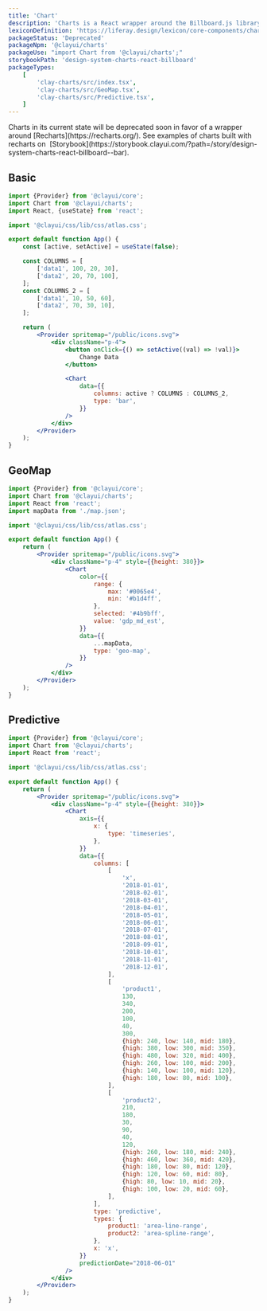 ```yaml
---
title: 'Chart'
description: 'Charts is a React wrapper around the Billboard.js library with a few additional charts provided.'
lexiconDefinition: 'https://liferay.design/lexicon/core-components/charts/'
packageStatus: 'Deprecated'
packageNpm: '@clayui/charts'
packageUse: "import Chart from '@clayui/charts';"
storybookPath: 'design-system-charts-react-billboard'
packageTypes:
    [
        'clay-charts/src/index.tsx',
        'clay-charts/src/GeoMap.tsx',
        'clay-charts/src/Predictive.tsx',
    ]
---
```


<div className="clay-site-alert alert alert-warning">
	Charts in its current state will be deprecated soon in favor of a wrapper
	around [Recharts](https://recharts.org/). See examples of charts built with
	recharts on&nbsp;
	[Storybook](https://storybook.clayui.com/?path=/story/design-system-charts-react-billboard--bar).
</div>

## Basic

```jsx preview
import {Provider} from '@clayui/core';
import Chart from '@clayui/charts';
import React, {useState} from 'react';

import '@clayui/css/lib/css/atlas.css';

export default function App() {
	const [active, setActive] = useState(false);

	const COLUMNS = [
		['data1', 100, 20, 30],
		['data2', 20, 70, 100],
	];
	const COLUMNS_2 = [
		['data1', 10, 50, 60],
		['data2', 70, 30, 10],
	];

	return (
		<Provider spritemap="/public/icons.svg">
			<div className="p-4">
				<button onClick={() => setActive((val) => !val)}>
					Change Data
				</button>

				<Chart
					data={{
						columns: active ? COLUMNS : COLUMNS_2,
						type: 'bar',
					}}
				/>
			</div>
		</Provider>
	);
}
```

## GeoMap

```jsx preview geo
import {Provider} from '@clayui/core';
import Chart from '@clayui/charts';
import React from 'react';
import mapData from './map.json';

import '@clayui/css/lib/css/atlas.css';

export default function App() {
	return (
		<Provider spritemap="/public/icons.svg">
			<div className="p-4" style={{height: 380}}>
				<Chart
					color={{
						range: {
							max: '#0065e4',
							min: '#b1d4ff',
						},
						selected: '#4b9bff',
						value: 'gdp_md_est',
					}}
					data={{
						...mapData,
						type: 'geo-map',
					}}
				/>
			</div>
		</Provider>
	);
}
```

## Predictive

```jsx preview
import {Provider} from '@clayui/core';
import Chart from '@clayui/charts';
import React from 'react';

import '@clayui/css/lib/css/atlas.css';

export default function App() {
	return (
		<Provider spritemap="/public/icons.svg">
			<div className="p-4" style={{height: 380}}>
				<Chart
					axis={{
						x: {
							type: 'timeseries',
						},
					}}
					data={{
						columns: [
							[
								'x',
								'2018-01-01',
								'2018-02-01',
								'2018-03-01',
								'2018-04-01',
								'2018-05-01',
								'2018-06-01',
								'2018-07-01',
								'2018-08-01',
								'2018-09-01',
								'2018-10-01',
								'2018-11-01',
								'2018-12-01',
							],
							[
								'product1',
								130,
								340,
								200,
								100,
								40,
								300,
								{high: 240, low: 140, mid: 180},
								{high: 380, low: 300, mid: 350},
								{high: 480, low: 320, mid: 400},
								{high: 260, low: 100, mid: 200},
								{high: 140, low: 100, mid: 120},
								{high: 180, low: 80, mid: 100},
							],
							[
								'product2',
								210,
								180,
								30,
								90,
								40,
								120,
								{high: 260, low: 180, mid: 240},
								{high: 460, low: 360, mid: 420},
								{high: 180, low: 80, mid: 120},
								{high: 120, low: 60, mid: 80},
								{high: 80, low: 10, mid: 20},
								{high: 100, low: 20, mid: 60},
							],
						],
						type: 'predictive',
						types: {
							product1: 'area-line-range',
							product2: 'area-spline-range',
						},
						x: 'x',
					}}
					predictionDate="2018-06-01"
				/>
			</div>
		</Provider>
	);
}
```
